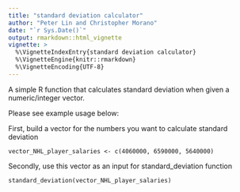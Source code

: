```yaml
---
title: "standard deviation calculator"
author: "Peter Lin and Christopher Morano"
date: "`r Sys.Date()`"
output: rmarkdown::html_vignette
vignette: >
  %\VignetteIndexEntry{standard deviation calculator}
  %\VignetteEngine{knitr::rmarkdown}
  %\VignetteEncoding{UTF-8}
---
```


A simple R function that calculates standard deviation when given a numeric/integer vector.

Please see example usage below:

First, build a vector for the numbers you want to calculate standard deviation
```
vector_NHL_player_salaries <- c(4060000, 6590000, 5640000)
```

Secondly, use this vector as an input for standard_deviation function
```
standard_deviation(vector_NHL_player_salaries)
```
